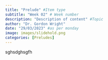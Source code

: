 ```yaml
---
title: "Prelude" #Item type
subtitle: "Week 02" # Week number
description: "Description of content" #Topic
author: "Dr. Gordon Wright"
date: "29/03/2023" #as per monday
image: images/slidehold.png
categories: [Preludes]
---
```



sghsdghsgfh